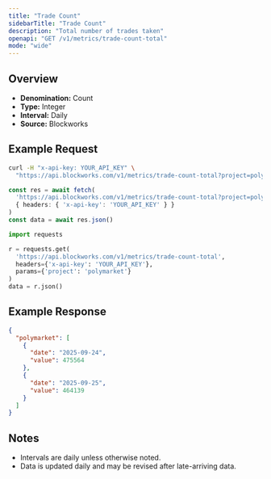 ```yaml
---
title: "Trade Count"
sidebarTitle: "Trade Count"
description: "Total number of trades taken"
openapi: "GET /v1/metrics/trade-count-total"
mode: "wide"
---
```


## Overview

- **Denomination:** Count
- **Type:** Integer
- **Interval:** Daily
- **Source:** Blockworks

## Example Request

<CodeGroup>

```bash cURL
curl -H "x-api-key: YOUR_API_KEY" \
  "https://api.blockworks.com/v1/metrics/trade-count-total?project=polymarket"
```

```typescript TypeScript
const res = await fetch(
  'https://api.blockworks.com/v1/metrics/trade-count-total?project=polymarket',
  { headers: { 'x-api-key': 'YOUR_API_KEY' } }
)
const data = await res.json()
```

```python Python
import requests

r = requests.get(
  'https://api.blockworks.com/v1/metrics/trade-count-total',
  headers={'x-api-key': 'YOUR_API_KEY'},
  params={'project': 'polymarket'}
)
data = r.json()
```

</CodeGroup>

## Example Response

```json
{
  "polymarket": [
    {
      "date": "2025-09-24",
      "value": 475564
    },
    {
      "date": "2025-09-25",
      "value": 464139
    }
  ]
}
```

## Notes
- Intervals are daily unless otherwise noted.
- Data is updated daily and may be revised after late-arriving data.